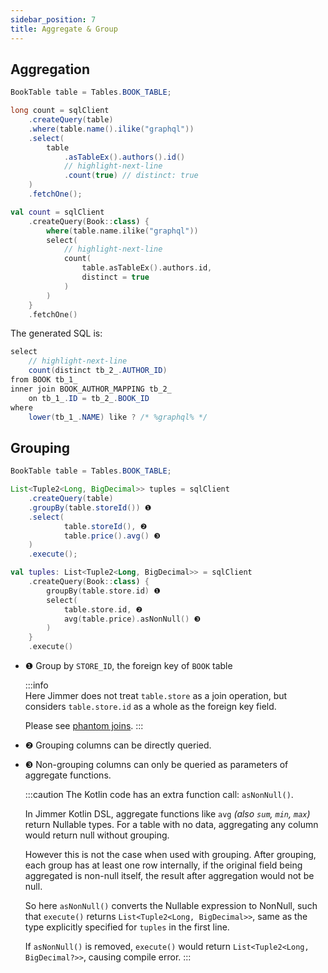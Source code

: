 ```yaml
---
sidebar_position: 7  
title: Aggregate & Group
---
```



## Aggregation

<Tabs groupId="language">
<TabItem value="java" label="Java">

```java
BookTable table = Tables.BOOK_TABLE;

long count = sqlClient
    .createQuery(table)
    .where(table.name().ilike("graphql"))
    .select(
        table
            .asTableEx().authors().id()
            // highlight-next-line
            .count(true) // distinct: true
    )
    .fetchOne();
```

</TabItem>
<TabItem value="kotlin" label="Kotlin">

```kotlin  
val count = sqlClient
    .createQuery(Book::class) {
        where(table.name.ilike("graphql"))
        select(
            // highlight-next-line
            count(
                table.asTableEx().authors.id,
                distinct = true
            )
        )
    }
    .fetchOne()
```

</TabItem>
</Tabs>

The generated SQL is:

```csharp
select
    // highlight-next-line 
    count(distinct tb_2_.AUTHOR_ID)
from BOOK tb_1_
inner join BOOK_AUTHOR_MAPPING tb_2_
    on tb_1_.ID = tb_2_.BOOK_ID
where
    lower(tb_1_.NAME) like ? /* %graphql% */
```

## Grouping  

<Tabs groupId="language">
<TabItem value="java" label="Java">

```java  
BookTable table = Tables.BOOK_TABLE;

List<Tuple2<Long, BigDecimal>> tuples = sqlClient
    .createQuery(table)
    .groupBy(table.storeId()) ❶
    .select(
            table.storeId(), ❷
            table.price().avg() ❸
    )
    .execute();
```

</TabItem>
<TabItem value="kotlin" label="Kotlin">

```kotlin
val tuples: List<Tuple2<Long, BigDecimal>> = sqlClient
    .createQuery(Book::class) {
        groupBy(table.store.id) ❶
        select(
            table.store.id, ❷
            avg(table.price).asNonNull() ❸
        )
    }
    .execute()
```

</TabItem>
</Tabs>

-   ❶ Group by `STORE_ID`, the foreign key of `BOOK` table

    :::info  
    Here Jimmer does not treat `table.store` as a join operation, but considers `table.store.id` as a whole as the foreign key field. 

    Please see [phantom joins](./dynamic-join/optimization#phantom-joins).
    :::

-   ❷ Grouping columns can be directly queried.

-   ❸ Non-grouping columns can only be queried as parameters of aggregate functions.

    :::caution
    The Kotlin code has an extra function call: `asNonNull()`.

    In Jimmer Kotlin DSL, aggregate functions like `avg` *(also `sum`, `min`, `max`)* return Nullable types. For a table with no data, aggregating any column would return null without grouping.

    However this is not the case when used with grouping. After grouping, each group has at least one row internally, if the original field being aggregated is non-null itself, the result after aggregation would not be null.

    So here `asNonNull()` converts the Nullable expression to NonNull, such that `execute()` returns `List<Tuple2<Long, BigDecimal>>`, same as the type explicitly specified for `tuples` in the first line. 
        
    If `asNonNull()` is removed, `execute()` would return `List<Tuple2<Long, BigDecimal?>>`, causing compile error.
    :::
